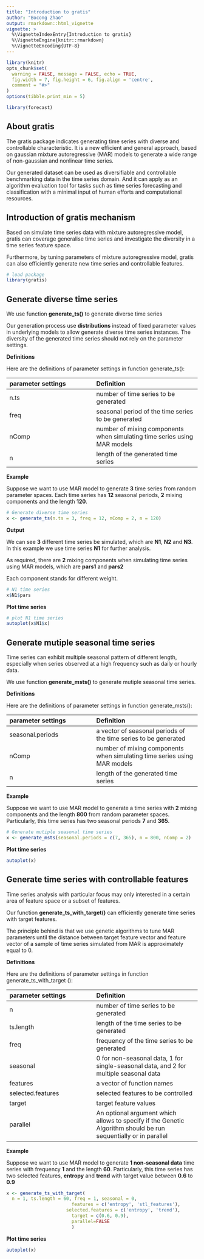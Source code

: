 ---
title: "Introduction to gratis"
author: "Bocong Zhao"
output: rmarkdown::html_vignette
vignette: >
  %\VignetteIndexEntry{Introduction to gratis}
  %\VignetteEngine{knitr::rmarkdown}
  %\VignetteEncoding{UTF-8}
---

```{r initial, echo = FALSE, cache = FALSE, results = 'hide'}
library(knitr)
opts_chunk$set(
  warning = FALSE, message = FALSE, echo = TRUE,
  fig.width = 7, fig.height = 6, fig.align = 'centre',
  comment = "#>"
)
options(tibble.print_min = 5)
```

```{r, message=FALSE, include = FALSE}
library(forecast)
```

## About gratis

The gratis package indicates generating time series with diverse and controllable characteristic. It is a new efficient and general approach, based on gaussian mixture autoregressive (MAR) models to generate a wide range of non-gaussian and nonlinear time series.

Our generated dataset can be used as diversifiable and controllable benchmarking data in the time series domain. And it can apply as an algorithm evaluation tool for tasks such as time series forecasting and classification with a minimal input of human efforts and computational resources.

## Introduction of gratis mechanism

Based on simulate time series data with mixture autoregressive model, gratis can coverage generalise time series and investigate the diversity in a time series feature space.

Furthermore, by tuning parameters of mixture autoregressive model, gratis can also efficiently generate new time series and controllable features.

```{r setup}
# load package
library(gratis)
```

## Generate diverse time series

We use function **generate_ts()** to generate diverse time series

Our generation process use **distributions** instead of fixed parameter values in underlying models to allow generate diverse time series instances. The diversity of the generated time series should not rely on the parameter settings.

**Definitions**

Here are the definitions of parameter settings in function generate_ts():

|parameter settings | Definition|
|:----|:-----|
|n.ts | number of time series to be generated|
|freq |seasonal period of the time series to be generated|
|nComp|number of mixing components when simulating time series using MAR models|
|n    |length of the generated time series|

**Example**

Suppose we want to use MAR model to generate **3** time series from random parameter spaces. Each time series has **12** seasonal periods, **2** mixing components and the length **120**.

```{r fig.height = 6, fig.width = 7}
# Generate diverse time series
x <- generate_ts(n.ts = 3, freq = 12, nComp = 2, n = 120)
```

**Output**

We can see **3** different time series be simulated, which are **N1**, **N2** and **N3**. In this example we use time series **N1** for further analysis.

As required, there are **2** mixing components when simulating time series using MAR models, which are **pars1** and **pars2**

Each component stands for different weight.

```{r fig.height = 6, fig.width = 7}
# N1 time series
x$N1$pars
```

**Plot time series**
```{r fig.height = 6, fig.width = 7}
# plot N1 time series
autoplot(x$N1$x)
```

## Generate mutiple seasonal time series

Time series can exhibit multiple seasonal pattern of different length, especially when series observed at a high frequency such as daily or hourly data.

We use function **generate_msts()** to generate mutiple seasonal time series.

**Definitions**

Here are the definitions of parameter settings in function generate_msts():

|parameter settings | Definition|
|:----|:-----|
|seasonal.periods | a vector of seasonal periods of the time series to be generated|
|nComp|number of mixing components when simulating time series using MAR models|
|n    |length of the generated time series|

**Example**

Suppose we want to use MAR model to generate a time series with **2** mixing components and the length **800** from random parameter spaces. Particularly, this time series has two seasonal periods **7** and **365**.

```{r fig.height = 6, fig.width = 7}
# Generate mutiple seasonal time series
x <- generate_msts(seasonal.periods = c(7, 365), n = 800, nComp = 2)
```

**Plot time series**

```{r fig.height = 6, fig.width = 7}
autoplot(x)
```

## Generate time series with controllable features

Time series analysis with particular focus may only interested in a certain area of feature space or a subset of features.

Our function **generate_ts_with_target()** can efficiently generate time series with target features.

The principle behind is that we use genetic algorithms to tune MAR parameters until the distance between target feature vector and feature vector of a sample of time series simulated from MAR is approximately equal to 0.

**Definitions**

Here are the definitions of parameter settings in function generate_ts_with_target ():

|parameter settings | Definition|
|:----|:-----|
|n    |number of time series to be generated|
|ts.length|length of the time series to be generated|
|freq|frequency of the time series to be generated|
|seasonal|0 for non-seasonal data, 1 for single-seasonal data, and 2 for multiple seasonal data|
|features|a vector of function names|
|selected.features|selected features to be controlled|
|target|target feature values|
|parallel|An optional argument which allows to specify if the Genetic Algorithm should be run sequentially or in parallel|

**Example**

Suppose we want to use MAR model to generate **1 non-seasonal data** time series with frequency **1** and the length **60**. Particularly, this time series has two selected features, **entropy** and **trend** with target value between **0.6** to **0.9**

```{r fig.height = 6, fig.width = 7}
x <- generate_ts_with_target(
  n = 1, ts.length = 60, freq = 1, seasonal = 0,
                        features = c('entropy', 'stl_features'),
                      selected.features = c('entropy', 'trend'),
                        target = c(0.6, 0.9),  
                        parallel=FALSE
                        )
```

**Plot time series**

```{r fig.height = 6, fig.width = 7}
autoplot(x)
```

